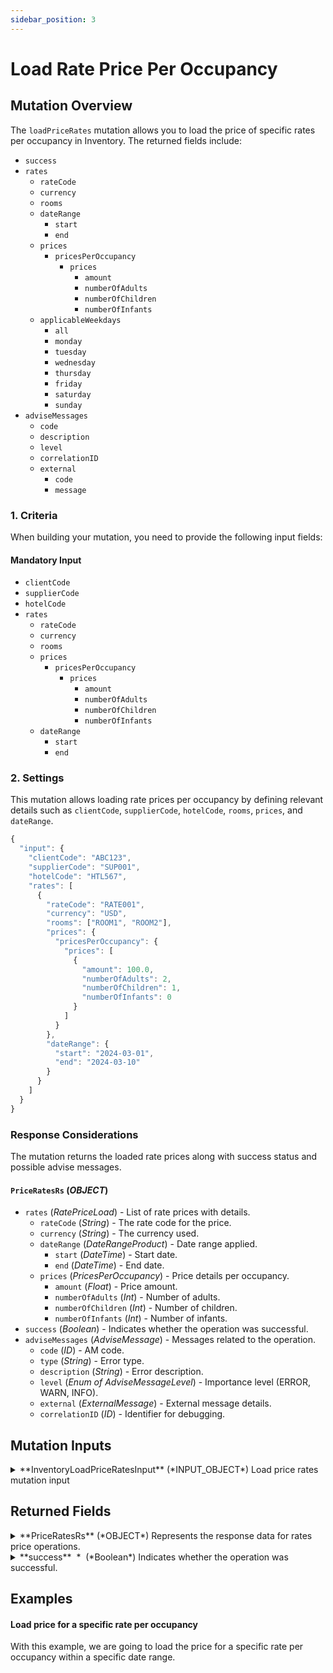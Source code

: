 ```yaml
---
sidebar_position: 3
---
```



# Load Rate Price Per Occupancy

## Mutation Overview

The `loadPriceRates` mutation allows you to load the price of specific rates per occupancy in Inventory. The returned fields include:

* `success`
* `rates`
    * `rateCode`
    * `currency`
    * `rooms`
    * `dateRange`
        * `start`
        * `end`
    * `prices`
        * `pricesPerOccupancy`
            * `prices`
                * `amount`
                * `numberOfAdults`
                * `numberOfChildren`
                * `numberOfInfants`
    * `applicableWeekdays`
        * `all`
        * `monday`
        * `tuesday`
        * `wednesday`
        * `thursday`
        * `friday`
        * `saturday`
        * `sunday`
* `adviseMessages`
    * `code`
    * `description`
    * `level`
    * `correlationID`
    * `external`
        * `code`
        * `message`

### 1. Criteria

When building your mutation, you need to provide the following input fields:

#### Mandatory Input
* `clientCode`
* `supplierCode`
* `hotelCode`
* `rates`
    * `rateCode`
    * `currency`
    * `rooms`
    * `prices`
        * `pricesPerOccupancy`
            * `prices`
                * `amount`
                * `numberOfAdults`
                * `numberOfChildren`
                * `numberOfInfants`
    * `dateRange`
        * `start`
        * `end`

### 2. Settings

This mutation allows loading rate prices per occupancy by defining relevant details such as `clientCode`, `supplierCode`, `hotelCode`, `rooms`, `prices`, and `dateRange`.

```js
{
  "input": {
    "clientCode": "ABC123",
    "supplierCode": "SUP001",
    "hotelCode": "HTL567",
    "rates": [
      {
        "rateCode": "RATE001",
        "currency": "USD",
        "rooms": ["ROOM1", "ROOM2"],
        "prices": {
          "pricesPerOccupancy": {
            "prices": [
              {
                "amount": 100.0,
                "numberOfAdults": 2,
                "numberOfChildren": 1,
                "numberOfInfants": 0
              }
            ]
          }
        },
        "dateRange": {
          "start": "2024-03-01",
          "end": "2024-03-10"
        }
      }
    ]
  }
}
```

### Response Considerations

The mutation returns the loaded rate prices along with success status and possible advise messages.

#### `PriceRatesRs` (*OBJECT*)
* `rates` (*RatePriceLoad*) - List of rate prices with details.
    * `rateCode` (*String*) - The rate code for the price.
    * `currency` (*String*) - The currency used.
    * `dateRange` (*DateRangeProduct*) - Date range applied.
        * `start` (*DateTime*) - Start date.
        * `end` (*DateTime*) - End date.
    * `prices` (*PricesPerOccupancy*) - Price details per occupancy.
        * `amount` (*Float*) - Price amount.
        * `numberOfAdults` (*Int*) - Number of adults.
        * `numberOfChildren` (*Int*) - Number of children.
        * `numberOfInfants` (*Int*) - Number of infants.
* `success` (*Boolean*) - Indicates whether the operation was successful.
* `adviseMessages` (*AdviseMessage*) - Messages related to the operation.
    * `code` (*ID*) - AM code.
    * `type` (*String*) - Error type.
    * `description` (*String*) - Error description.
    * `level` (*Enum of AdviseMessageLevel*) - Importance level (ERROR, WARN, INFO).
    * `external` (*ExternalMessage*) - External message details.
    * `correlationID` (*ID*) - Identifier for debugging.

## Mutation Inputs


<details>
  <summary>
  **InventoryLoadPriceRatesInput** (*INPUT_OBJECT*)  
  Load price rates mutation input  
  </summary>
  
  <details style={{ pointerEvents: "none" }}>
    <summary>
    **clientCode**&nbsp;<span class="required"> *</span>&nbsp; (*String*)  
    Client code.  
    </summary>
  </details>

  <details style={{ pointerEvents: "none" }}>
    <summary>
    **supplierCode**&nbsp;<span class="required"> *</span>&nbsp; (*String*)  
    Travelgate Supplier/Channel code.  
    </summary>
  </details>

  <details>
    <summary>
    **rates**&nbsp;<span class="required"> *</span>&nbsp; (*RatePriceLoadInput*)  
    Hotel rates input data.  
    </summary>

    <details style={{ pointerEvents: "none" }}>
      <summary>
      **rateCode** (*String*)  
      Code associated with the rate.  
      </summary>
    </details>

    <details style={{ pointerEvents: "none" }}>
      <summary>
      **currency**&nbsp;<span class="required"> *</span>&nbsp; (*Currency*)  
      Currency of the rate price. See Currency.  
      </summary>
    </details>

    <details>
      <summary>
      **applicableWeekdays** (*ApplicableWeekdaysInput*)  
      Weekdays when the rate price is applicable. See ApplicableWeekdays.  
      </summary>

      <details style={{ pointerEvents: "none" }}>
        <summary>
        **all** (*Boolean*)  
        Indicates whether the price or rate is applicable on all days.  
        </summary>
      </details>

      <details style={{ pointerEvents: "none" }}>
        <summary>
        **monday** (*Boolean*)  
        Indicates whether the price or rate is applicable on Mondays.  
        </summary>
      </details>

      <details style={{ pointerEvents: "none" }}>
        <summary>
        **tuesday** (*Boolean*)  
        Indicates whether the price or rate is applicable on Tuesdays.  
        </summary>
      </details>

      <details style={{ pointerEvents: "none" }}>
        <summary>
        **wednesday** (*Boolean*)  
        Indicates whether the price or rate is applicable on Wednesdays.  
        </summary>
      </details>

      <details style={{ pointerEvents: "none" }}>
        <summary>
        **thursday** (*Boolean*)  
        Indicates whether the price or rate is applicable on Thursdays.  
        </summary>
      </details>

      <details style={{ pointerEvents: "none" }}>
        <summary>
        **friday** (*Boolean*)  
        Indicates whether the price or rate is applicable on Fridays.  
        </summary>
      </details>

      <details style={{ pointerEvents: "none" }}>
        <summary>
        **saturday** (*Boolean*)  
        Indicates whether the price or rate is applicable on Saturdays.  
        </summary>
      </details>

      <details style={{ pointerEvents: "none" }}>
        <summary>
        **sunday** (*Boolean*)  
        Indicates whether the price or rate is applicable on Sundays.  
        </summary>
      </details>
    </details>

    <details style={{ pointerEvents: "none" }}>
      <summary>
      **rooms** (*String*)  
      List of rooms associated with the rate price.  
      </summary>
    </details>

    <details>
      <summary>
      **prices** (*PricesLoadInput*)  
      Prices to be loaded. See PricesLoad.  
      </summary>

      <details>
        <summary>
        **pricePerRoom** (*PricePerRoomInput*)  
        Price per room. See PricePerRoom.  
        </summary>

        <details style={{ pointerEvents: "none" }}>
          <summary>
          **amount**&nbsp;<span class="required"> *</span>&nbsp; (*Float*)  
          Amount associated with the room. This is the price for the room.  
          </summary>
        </details>

        <details>
          <summary>
          **additionalGuestsSupplements** (*AdditionalGuestsSupplementsInput*)  
          Price supplements for additional passengers. See AdditionalGuestsSupplements.  
          </summary>

          <details>
            <summary>
            **additionalAdults** (*AdditionalGuestInput*)  
            List of additional adults. See AdditionalGuest.  
            </summary>

            <details style={{ pointerEvents: "none" }}>
              <summary>
              **additionalGuestType**&nbsp;<span class="required"> *</span>&nbsp; (*Enum of AdditionalGuestType*)  
              Type of the additional guest. See AdditionalGuestType.  
              Possible values:  
              `ADULT`  
              `CHILD`  
              `INFANT`  
              </summary>
            </details>

            <details style={{ pointerEvents: "none" }}>
              <summary>
              **guestPosition**&nbsp;<span class="required"> *</span>&nbsp; (*Int*)  
              Position of the guest.  
              </summary>
            </details>

            <details style={{ pointerEvents: "none" }}>
              <summary>
              **amount**&nbsp;<span class="required"> *</span>&nbsp; (*Float*)  
              Amount associated with the additional guest.  
              </summary>
            </details>

            <details style={{ pointerEvents: "none" }}>
              <summary>
              **type** (*Enum of AmountApplyType*)  
              Type of the amount application. See AmountApplyType.  
              Possible values:  
              `PERCENTAGE`  
              `ADDITIVE`  
              `ABSOLUTE`  
              </summary>
            </details>
          </details>


        </details>
      </details>

      <details>
        <summary>
        **pricePerStandardOccupancy** (*PricePerStandardOccupancyInput*)  
        Price per standard occupancy. See PricePerStandardOccupancy.  
        </summary>

        <details style={{ pointerEvents: "none" }}>
          <summary>
          **amount**&nbsp;<span class="required"> *</span>&nbsp; (*Float*)  
          Amount associated with the standard occupancy of the room. This is the price for the standard guests.  
          </summary>
        </details>

        <details>
          <summary>
          **pricesUnderStandardOccupancy** (*PriceUnderStandardOccupancyInput*)  
          List of prices for passengers under the standard occupancy. See PriceUnderStandardOccupancy.  
          </summary>

          <details style={{ pointerEvents: "none" }}>
            <summary>
            **amount**&nbsp;<span class="required"> *</span>&nbsp; (*Float*)  
            Amount associated with the occupancy of the room. This is the price for the guests.  
            </summary>
          </details>

          <details style={{ pointerEvents: "none" }}>
            <summary>
            **guests**&nbsp;<span class="required"> *</span>&nbsp; (*Int*)  
            Number of guests for occupancy.  
            </summary>
          </details>
        </details>

      </details>

      <details>
        <summary>
        **pricesPerOccupancy** (*PricesPerOccupancyInput*)  
        Prices per occupancy. See PricesPerOccupancy.  
        </summary>

        <details>
          <summary>
          **prices** (*PricePerOccupancyInput*)  
          List of prices per occupancy. See PricePerOccupancy.  
          </summary>

          <details style={{ pointerEvents: "none" }}>
            <summary>
            **amount**&nbsp;<span class="required"> *</span>&nbsp; (*Float*)  
            Amount associated with the occupancy. This is the price for the occupancy.  
            </summary>
          </details>

          <details style={{ pointerEvents: "none" }}>
            <summary>
            **numberOfAdults**&nbsp;<span class="required"> *</span>&nbsp; (*Int*)  
            Number of adults in the occupancy.  
            </summary>
          </details>

          <details style={{ pointerEvents: "none" }}>
            <summary>
            **numberOfChildren** (*Int*)  
            Number of children in the occupancy.  
            </summary>
          </details>

          <details style={{ pointerEvents: "none" }}>
            <summary>
            **numberOfInfants** (*Int*)  
            Number of children in the occupancy.  
            </summary>
          </details>
        </details>
      </details>
    </details>

    <details>
      <summary>
      **dateRange** (*DateRangeProductInput*)  
      Date range to apply  
      </summary>

      <details style={{ pointerEvents: "none" }}>
        <summary>
        **start**&nbsp;<span class="required"> *</span>&nbsp; (*DateTime*)  
        Start date.  
        </summary>
      </details>

      <details style={{ pointerEvents: "none" }}>
        <summary>
        **end**&nbsp;<span class="required"> *</span>&nbsp; (*DateTime*)  
        End date.  
        </summary>
      </details>
    </details>
  </details>

  <details style={{ pointerEvents: "none" }}>
    <summary>
    **hotelCode**&nbsp;<span class="required"> *</span>&nbsp; (*String*)  
    Code associated with the hotel.  
    </summary>
  </details>

  <details style={{ pointerEvents: "none" }}>
    <summary>
    **contextCode** (*String*)  
    Context code.  
    </summary>
  </details>
  
</details>



## Returned Fields


<details>
  <summary>
  **PriceRatesRs** (*OBJECT*)  
  Represents the response data for rates price operations.  
  </summary>
  
  
  <details>
    <summary>
    **rates** (*RatePriceLoad*)  
    List of rates prices. See RatePriceLoad.  
    </summary>

    <details style={{ pointerEvents: "none" }}>
      <summary>
      **rateCode** (*String*)  
      Code associated with the rate.  
      </summary>
    </details>

    <details style={{ pointerEvents: "none" }}>
      <summary>
      **currency**&nbsp;<span class="required"> *</span>&nbsp; (*Currency*)  
      Currency of the rate price. See Currency.  
      </summary>
    </details>

    <details>
      <summary>
      **applicableWeekdays** (*ApplicableWeekdays*)  
      Weekdays when the rate price is applicable. See ApplicableWeekdays.  
      </summary>

      <details style={{ pointerEvents: "none" }}>
        <summary>
        **all** (*Boolean*)  
        Indicates whether the price or rate is applicable on all days.  
        </summary>
      </details>

      <details style={{ pointerEvents: "none" }}>
        <summary>
        **monday** (*Boolean*)  
        Indicates whether the price or rate is applicable on Mondays.  
        </summary>
      </details>

      <details style={{ pointerEvents: "none" }}>
        <summary>
        **tuesday** (*Boolean*)  
        Indicates whether the price or rate is applicable on Tuesdays.  
        </summary>
      </details>

      <details style={{ pointerEvents: "none" }}>
        <summary>
        **wednesday** (*Boolean*)  
        Indicates whether the price or rate is applicable on Wednesdays.  
        </summary>
      </details>

      <details style={{ pointerEvents: "none" }}>
        <summary>
        **thursday** (*Boolean*)  
        Indicates whether the price or rate is applicable on Thursdays.  
        </summary>
      </details>

      <details style={{ pointerEvents: "none" }}>
        <summary>
        **friday** (*Boolean*)  
        Indicates whether the price or rate is applicable on Fridays.  
        </summary>
      </details>

      <details style={{ pointerEvents: "none" }}>
        <summary>
        **saturday** (*Boolean*)  
        Indicates whether the price or rate is applicable on Saturdays.  
        </summary>
      </details>

      <details style={{ pointerEvents: "none" }}>
        <summary>
        **sunday** (*Boolean*)  
        Indicates whether the price or rate is applicable on Sundays.  
        </summary>
      </details>
    </details>

    <details style={{ pointerEvents: "none" }}>
      <summary>
      **rooms** (*String*)  
      List of rooms associated with the rate price.  
      </summary>
    </details>

    <details>
      <summary>
      **prices** (*PricesLoad*)  
      Prices to be loaded. See PricesLoad.  
      </summary>

      <details>
        <summary>
        **pricePerRoom** (*PricePerRoom*)  
        Price per room. See PricePerRoom.  
        </summary>

        <details style={{ pointerEvents: "none" }}>
          <summary>
          **amount**&nbsp;<span class="required"> *</span>&nbsp; (*Float*)  
          Amount associated with the room. This is the price for the room.  
          </summary>
        </details>

        <details>
          <summary>
          **additionalGuestsSupplements** (*AdditionalGuestsSupplements*)  
          Price supplements for additional passengers. See AdditionalGuestsSupplements.  
          </summary>

          <details>
            <summary>
            **additionalAdults** (*AdditionalGuest*)  
            List of additional adults. See AdditionalGuest.  
            </summary>

            <details style={{ pointerEvents: "none" }}>
              <summary>
              **additionalGuestType**&nbsp;<span class="required"> *</span>&nbsp; (*Enum of AdditionalGuestType*)  
              Type of the additional guest. See AdditionalGuestType.  
              Possible values:  
              `ADULT`  
              `CHILD`  
              `INFANT`  
              </summary>
            </details>

            <details style={{ pointerEvents: "none" }}>
              <summary>
              **guestPosition**&nbsp;<span class="required"> *</span>&nbsp; (*Int*)  
              Position of the guest.  
              </summary>
            </details>

            <details style={{ pointerEvents: "none" }}>
              <summary>
              **amount**&nbsp;<span class="required"> *</span>&nbsp; (*Float*)  
              Amount associated with the additional guest.  
              </summary>
            </details>

            <details style={{ pointerEvents: "none" }}>
              <summary>
              **type** (*Enum of AmountApplyType*)  
              Type of the amount application. See AmountApplyType.  
              Possible values:  
              `PERCENTAGE`  
              `ADDITIVE`  
              `ABSOLUTE`  
              </summary>
            </details>
          </details>


        </details>
      </details>

      <details>
        <summary>
        **pricePerStandardOccupancy** (*PricePerStandardOccupancy*)  
        Price per standard occupancy. See PricePerStandardOccupancy.  
        </summary>

        <details style={{ pointerEvents: "none" }}>
          <summary>
          **amount**&nbsp;<span class="required"> *</span>&nbsp; (*Float*)  
          Amount associated with the standard occupancy of the room. This is the price for the standard guests.  
          </summary>
        </details>

        <details>
          <summary>
          **pricesUnderStandardOccupancy** (*PriceUnderStandardOccupancy*)  
          List of prices for passengers under the standard occupancy. See PriceUnderStandardOccupancy.  
          </summary>

          <details style={{ pointerEvents: "none" }}>
            <summary>
            **amount**&nbsp;<span class="required"> *</span>&nbsp; (*Float*)  
            Amount associated with the occupancy of the room. This is the price for the guests.  
            </summary>
          </details>

          <details style={{ pointerEvents: "none" }}>
            <summary>
            **guests**&nbsp;<span class="required"> *</span>&nbsp; (*Int*)  
            Number of guests for occupancy.  
            </summary>
          </details>
        </details>

      </details>

      <details>
        <summary>
        **pricesPerOccupancy** (*PricesPerOccupancy*)  
        Prices per occupancy. See PricesPerOccupancy.  
        </summary>

        <details>
          <summary>
          **prices** (*PricePerOccupancy*)  
          List of prices per occupancy. See PricePerOccupancy.  
          </summary>

          <details style={{ pointerEvents: "none" }}>
            <summary>
            **amount**&nbsp;<span class="required"> *</span>&nbsp; (*Float*)  
            Amount associated with the occupancy. This is the price for the occupancy.  
            </summary>
          </details>

          <details style={{ pointerEvents: "none" }}>
            <summary>
            **numberOfAdults**&nbsp;<span class="required"> *</span>&nbsp; (*Int*)  
            Number of adults in the occupancy.  
            </summary>
          </details>

          <details style={{ pointerEvents: "none" }}>
            <summary>
            **numberOfChildren** (*Int*)  
            Number of children in the occupancy.  
            </summary>
          </details>

          <details style={{ pointerEvents: "none" }}>
            <summary>
            **numberOfInfants** (*Int*)  
            Number of children in the occupancy.  
            </summary>
          </details>
        </details>
      </details>
    </details>

    <details>
      <summary>
      **dateRange** (*DateRangeProduct*)  
      Date range to apply  
      </summary>

      <details style={{ pointerEvents: "none" }}>
        <summary>
        **start**&nbsp;<span class="required"> *</span>&nbsp; (*DateTime*)  
        Start date.  
        </summary>
      </details>

      <details style={{ pointerEvents: "none" }}>
        <summary>
        **end**&nbsp;<span class="required"> *</span>&nbsp; (*DateTime*)  
        End date.  
        </summary>
      </details>
    </details>
  </details>

  <details>
    <summary>
    **adviseMessages** (*AdviseMessage*)  
    List of advise messages associated with the operation. See AdviseMessage.  
    </summary>

    <details style={{ pointerEvents: "none" }}>
      <summary>
      **code**&nbsp;<span class="required"> *</span>&nbsp; (*ID*)  
      AM code: The following codes can be returned:  
      </summary>
    </details>

    <details style={{ pointerEvents: "none" }}>
      <summary>
      **type**&nbsp;<span class="required"> *</span>&nbsp; (*String*)  
      Error type: The following types are valid:[type]  
      </summary>
    </details>

    <details style={{ pointerEvents: "none" }}>
      <summary>
      **description**&nbsp;<span class="required"> *</span>&nbsp; (*String*)  
      Error description  
      </summary>
    </details>

    <details style={{ pointerEvents: "none" }}>
      <summary>
      **level**&nbsp;<span class="required"> *</span>&nbsp; (*Enum of AdviseMessageLevel*)  
      Indicates the level of importance of the message.
Possible values: ERROR, WARN, INFO.  
      Possible values:  
      `WARN`  
      `ERROR`  
      `INFO`  
      </summary>
    </details>

    <details>
      <summary>
      **external** (*ExternalMessage*)  
      Specify the external message.  
      </summary>

      <details style={{ pointerEvents: "none" }}>
        <summary>
        **code** (*String*)  
        External code.  
        </summary>
      </details>

      <details style={{ pointerEvents: "none" }}>
        <summary>
        **message**&nbsp;<span class="required"> *</span>&nbsp; (*String*)  
        External message.  
        </summary>
      </details>
    </details>

    <details style={{ pointerEvents: "none" }}>
      <summary>
      **correlationID**&nbsp;<span class="required"> *</span>&nbsp; (*ID*)  
      Identifier to investigate the cause of the error.  
      </summary>
    </details>
  </details>

  <details style={{ pointerEvents: "none" }}>
    <summary>
    **success**&nbsp;<span class="required"> *</span>&nbsp; (*Boolean*)  
    Indicates whether the operation was successful.  
    </summary>
  </details>
</details>



## Examples

#### Load price for a specific rate per occupancy

With this example, we are going to load the price for a specific rate per occupancy within a specific date range.

<GraphqlSample query={priceRatesPerOccupancyLoadMutation} variables={priceRatesPerOccupancyLoadVariables} />
